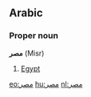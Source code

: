 == Arabic ==
===Proper noun===<!-- assuming arabic has a concept of proper nouns -->
'''مصر''' (Misr) 

# [[Egypt]]

[[eo:مصر]]
[[hu:مصر]]
[[nl:مصر]]